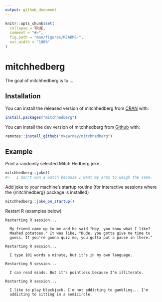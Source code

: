```yaml
---
output: github_document
---
```


<!-- README.md is generated from README.Rmd. Please edit that file -->

```r
knitr::opts_chunk$set(
  collapse = TRUE,
  comment = "#>",
  fig.path = "man/figures/README-",
  out.width = "100%"
)
```

# mitchhedberg

<!-- badges: start -->
<!-- badges: end -->

The goal of mitchhedberg is to ...

## Installation

You can install the released version of mitchhedberg from [CRAN](https://CRAN.R-project.org) with:

``` r
install.packages("mitchhedberg")
```

You can install the dev version of mitchhedberg from [Github](https://github.com) with:

``` r
remotes::install_github("mkearney/mitchhedberg")
```

## Example

Print a randomly selected Mitch Hedberg joke

``` r
mitchhedberg::joke()
#>   I don't own a watch because I want my arms to weigh the same.
```

Add joke to your machine's startup routine (for interactive sessions where the {mitchhedberg} package is installed)

``` r
mitchhedberg::joke_on_startup()
```

Restart R (examples below)

```
Restarting R session...

  My friend came up to me and he said "Hey, you know what I like? 
  Mashed potatoes." It was like, "Dude, you gotta give me time to 
  guess. If you're gonna quiz me, you gotta put a pause in there."

Restarting R session...

  I type 101 words a minute, but it's in my own language.

Restarting R session...

  I can read minds. But it's pointless because I'm illiterate.

Restarting R session...

  I like to play blackjack. I'm not addicting to gambling... I'm 
  addicting to sitting in a semicircle.
```

